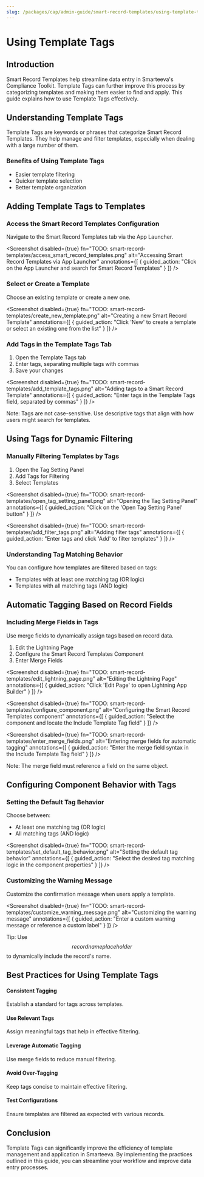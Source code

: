 ```yaml
---
slug: /packages/cap/admin-guide/smart-record-templates/using-template-tags
---
```



# Using Template Tags

## Introduction



Smart Record Templates help streamline data entry in Smarteeva's Compliance Toolkit. Template Tags can further improve this process by categorizing templates and making them easier to find and apply. This guide explains how to use Template Tags effectively.

## Understanding Template Tags



Template Tags are keywords or phrases that categorize Smart Record Templates. They help manage and filter templates, especially when dealing with a large number of them.

### Benefits of Using Template Tags

- Easier template filtering
- Quicker template selection
- Better template organization

## Adding Template Tags to Templates



### Access the Smart Record Templates Configuration

Navigate to the Smart Record Templates tab via the App Launcher.

<Screenshot
  disabled={true}
  fn="TODO: smart-record-templates/access_smart_record_templates.png"
  alt="Accessing Smart Record Templates via App Launcher"
  annotations={[
    { guided_action: "Click on the App Launcher and search for Smart Record Templates" }
  ]}
/>

### Select or Create a Template

Choose an existing template or create a new one.

<Screenshot
  disabled={true}
  fn="TODO: smart-record-templates/create_new_template.png"
  alt="Creating a new Smart Record Template"
  annotations={[
    { guided_action: "Click 'New' to create a template or select an existing one from the list" }
  ]}
/>

### Add Tags in the Template Tags Tab

1. Open the Template Tags tab
2. Enter tags, separating multiple tags with commas
3. Save your changes

<Screenshot
  disabled={true}
  fn="TODO: smart-record-templates/add_template_tags.png"
  alt="Adding tags to a Smart Record Template"
  annotations={[
    { guided_action: "Enter tags in the Template Tags field, separated by commas" }
  ]}
/>


Note: Tags are not case-sensitive. Use descriptive tags that align with how users might search for templates.


## Using Tags for Dynamic Filtering



### Manually Filtering Templates by Tags

1. Open the Tag Setting Panel
2. Add Tags for Filtering
3. Select Templates

<Screenshot
  disabled={true}
  fn="TODO: smart-record-templates/open_tag_setting_panel.png"
  alt="Opening the Tag Setting Panel"
  annotations={[
    { guided_action: "Click on the 'Open Tag Setting Panel' button" }
  ]}
/>

<Screenshot
  disabled={true}
  fn="TODO: smart-record-templates/add_filter_tags.png"
  alt="Adding filter tags"
  annotations={[
    { guided_action: "Enter tags and click 'Add' to filter templates" }
  ]}
/>

### Understanding Tag Matching Behavior

You can configure how templates are filtered based on tags:

- Templates with at least one matching tag (OR logic)
- Templates with all matching tags (AND logic)

## Automatic Tagging Based on Record Fields



### Including Merge Fields in Tags

Use merge fields to dynamically assign tags based on record data.

1. Edit the Lightning Page
2. Configure the Smart Record Templates Component
3. Enter Merge Fields

<Screenshot
  disabled={true}
  fn="TODO: smart-record-templates/edit_lightning_page.png"
  alt="Editing the Lightning Page"
  annotations={[
    { guided_action: "Click 'Edit Page' to open Lightning App Builder" }
  ]}
/>

<Screenshot
  disabled={true}
  fn="TODO: smart-record-templates/configure_component.png"
  alt="Configuring the Smart Record Templates component"
  annotations={[
    { guided_action: "Select the component and locate the Include Template Tag field" }
  ]}
/>

<Screenshot
  disabled={true}
  fn="TODO: smart-record-templates/enter_merge_fields.png"
  alt="Entering merge fields for automatic tagging"
  annotations={[
    { guided_action: "Enter the merge field syntax in the Include Template Tag field" }
  ]}
/>

Note: The merge field must reference a field on the same object.

## Configuring Component Behavior with Tags



### Setting the Default Tag Behavior

Choose between:
- At least one matching tag (OR logic)
- All matching tags (AND logic)

<Screenshot
  disabled={true}
  fn="TODO: smart-record-templates/set_default_tag_behavior.png"
  alt="Setting the default tag behavior"
  annotations={[
    { guided_action: "Select the desired tag matching logic in the component properties" }
  ]}
/>

### Customizing the Warning Message

Customize the confirmation message when users apply a template.

<Screenshot
  disabled={true}
  fn="TODO: smart-record-templates/customize_warning_message.png"
  alt="Customizing the warning message"
  annotations={[
    { guided_action: "Enter a custom warning message or reference a custom label" }
  ]}
/>

Tip: Use $$record name placeholder$$ to dynamically include the record's name.

## Best Practices for Using Template Tags



#### Consistent Tagging
Establish a standard for tags across templates.

#### Use Relevant Tags
Assign meaningful tags that help in effective filtering.

#### Leverage Automatic Tagging
Use merge fields to reduce manual filtering.

#### Avoid Over-Tagging
Keep tags concise to maintain effective filtering.

#### Test Configurations
Ensure templates are filtered as expected with various records.

## Conclusion



Template Tags can significantly improve the efficiency of template management and application in Smarteeva. By implementing the practices outlined in this guide, you can streamline your workflow and improve data entry processes.
